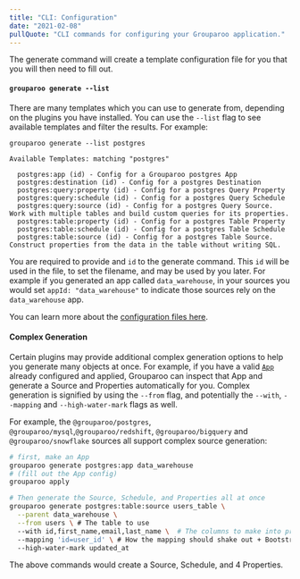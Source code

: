 ```yaml
---
title: "CLI: Configuration"
date: "2021-02-08"
pullQuote: "CLI commands for configuring your Grouparoo application."
---
```


<CLICommand name="generate" />

The generate command will create a template configuration file for you that you will then need to fill out.

#### `grouparoo generate --list`

There are many templates which you can use to generate from, depending on the plugins you have installed. You can use the `--list` flag to see available templates and filter the results. For example:

```
grouparoo generate --list postgres

Available Templates: matching "postgres"

  postgres:app (id) - Config for a Grouparoo postgres App
  postgres:destination (id) - Config for a postgres Destination
  postgres:query:property (id) - Config for a postgres Query Property
  postgres:query:schedule (id) - Config for a postgres Query Schedule
  postgres:query:source (id) - Config for a postgres Query Source. Work with multiple tables and build custom queries for its properties.
  postgres:table:property (id) - Config for a postgres Table Property
  postgres:table:schedule (id) - Config for a postgres Table Schedule
  postgres:table:source (id) - Config for a postgres Table Source. Construct properties from the data in the table without writing SQL.
```

You are required to provide and `id` to the generate command. This `id` will be used in the file, to set the filename, and may be used by you later. For example if you generated an app called `data_warehouse`, in your sources you would set `appId: "data_warehouse"` to indicate those sources rely on the `data_warehouse` app.

You can learn more about the [configuration files here](/docs/deployment/code-config).

#### Complex Generation

Certain plugins may provide additional complex generation options to help you generate many objects at once. For example, if you have a valid [`App`](/docs/config/apps) already configured and applied, Grouparoo can inspect that App and generate a Source and Properties automatically for you. Complex generation is signified by using the `--from` flag, and potentially the `--with`, `--mapping` and `--high-water-mark` flags as well.

For example, the `@grouparoo/postgres`, `@grouparoo/mysql`,`@grouparoo/redshift`, `@grouparoo/bigquery` and `@grouparoo/snowflake` sources all support complex source generation:

```bash
# first, make an App
grouparoo generate postgres:app data_warehouse
# (fill out the App config)
grouparoo apply

# Then generate the Source, Schedule, and Properties all at once
grouparoo generate postgres:table:source users_table \
  --parent data_warehouse \
  --from users \ # The table to use
  --with id,first_name,email,last_name \  # The columns to make into properties (default *)
  --mapping 'id=user_id' \ # How the mapping should shake out + Bootstrapping if the column is in the `--with` list
  --high-water-mark updated_at
```

The above commands would create a Source, Schedule, and 4 Properties.

<CLICommand name="validate" />

<CLICommand name="apply" />
